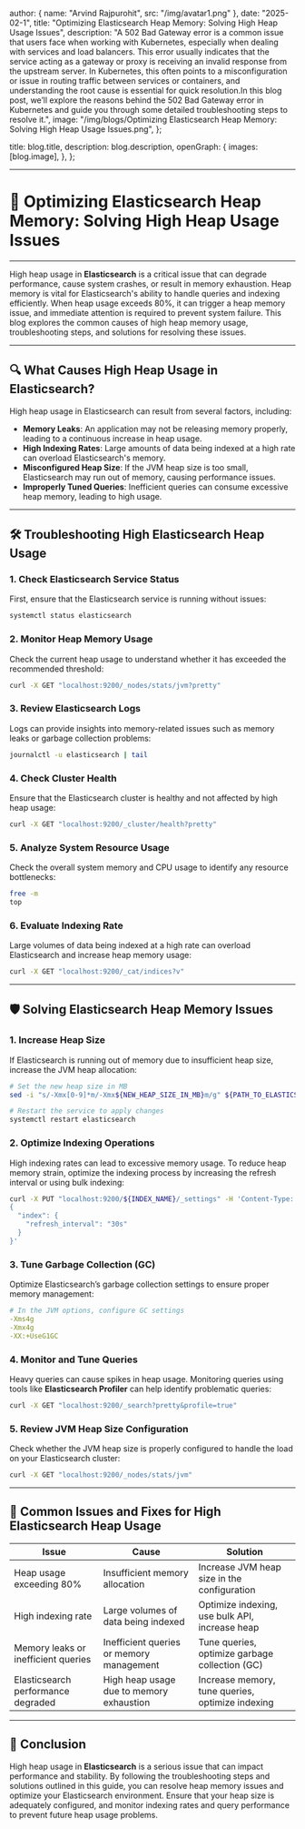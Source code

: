 
  author: { name: "Arvind Rajpurohit", src: "/img/avatar1.png" },
  date: "2025-02-1",
  title: "Optimizing Elasticsearch Heap Memory: Solving High Heap Usage Issues",
  description:
    "A 502 Bad Gateway error is a common issue that users face when working with Kubernetes, especially when dealing with services and load balancers. This error usually indicates that the service acting as a gateway or proxy is receiving an invalid response from the upstream server. In Kubernetes, this often points to a misconfiguration or issue in routing traffic between services or containers, and understanding the root cause is essential for quick resolution.In this blog post, we’ll explore the reasons behind the 502 Bad Gateway error in Kubernetes and guide you through some detailed troubleshooting steps to resolve it.",
  image:
    "/img/blogs/Optimizing Elasticsearch Heap Memory: Solving High Heap Usage Issues.png",
};

  title: blog.title,
  description: blog.description,
  openGraph: {
    images: [blog.image],
  },
};



---
# 🚨 **Optimizing Elasticsearch Heap Memory: Solving High Heap Usage Issues**
---

High heap usage in **Elasticsearch** is a critical issue that can degrade performance, cause system crashes, or result in memory exhaustion. Heap memory is vital for Elasticsearch's ability to handle queries and indexing efficiently. When heap usage exceeds 80%, it can trigger a heap memory issue, and immediate attention is required to prevent system failure. This blog explores the common causes of high heap memory usage, troubleshooting steps, and solutions for resolving these issues.

---

## 🔍 **What Causes High Heap Usage in Elasticsearch?**

High heap usage in Elasticsearch can result from several factors, including:
- **Memory Leaks**: An application may not be releasing memory properly, leading to a continuous increase in heap usage.
- **High Indexing Rates**: Large amounts of data being indexed at a high rate can overload Elasticsearch's memory.
- **Misconfigured Heap Size**: If the JVM heap size is too small, Elasticsearch may run out of memory, causing performance issues.
- **Improperly Tuned Queries**: Inefficient queries can consume excessive heap memory, leading to high usage.

---

## 🛠️ **Troubleshooting High Elasticsearch Heap Usage**

### 1. **Check Elasticsearch Service Status**
First, ensure that the Elasticsearch service is running without issues:
```bash
systemctl status elasticsearch
```

### 2. **Monitor Heap Memory Usage**
Check the current heap usage to understand whether it has exceeded the recommended threshold:
```bash
curl -X GET "localhost:9200/_nodes/stats/jvm?pretty"
```

### 3. **Review Elasticsearch Logs**
Logs can provide insights into memory-related issues such as memory leaks or garbage collection problems:
```bash
journalctl -u elasticsearch | tail
```

### 4. **Check Cluster Health**
Ensure that the Elasticsearch cluster is healthy and not affected by high heap usage:
```bash
curl -X GET "localhost:9200/_cluster/health?pretty"
```

### 5. **Analyze System Resource Usage**
Check the overall system memory and CPU usage to identify any resource bottlenecks:
```bash
free -m
top
```

### 6. **Evaluate Indexing Rate**
Large volumes of data being indexed at a high rate can overload Elasticsearch and increase heap memory usage:
```bash
curl -X GET "localhost:9200/_cat/indices?v"
```

---

## 🛡️ **Solving Elasticsearch Heap Memory Issues**

### 1. **Increase Heap Size**
If Elasticsearch is running out of memory due to insufficient heap size, increase the JVM heap allocation:
```bash
# Set the new heap size in MB
sed -i "s/-Xmx[0-9]*m/-Xmx${NEW_HEAP_SIZE_IN_MB}m/g" ${PATH_TO_ELASTICSEARCH_CONFIG_FILE}

# Restart the service to apply changes
systemctl restart elasticsearch
```

### 2. **Optimize Indexing Operations**
High indexing rates can lead to excessive memory usage. To reduce heap memory strain, optimize the indexing process by increasing the refresh interval or using bulk indexing:
```bash
curl -X PUT "localhost:9200/${INDEX_NAME}/_settings" -H 'Content-Type: application/json' -d'
{
  "index": {
    "refresh_interval": "30s"
  }
}'
```

### 3. **Tune Garbage Collection (GC)**
Optimize Elasticsearch’s garbage collection settings to ensure proper memory management:
```yaml
# In the JVM options, configure GC settings
-Xms4g
-Xmx4g
-XX:+UseG1GC
```

### 4. **Monitor and Tune Queries**
Heavy queries can cause spikes in heap usage. Monitoring queries using tools like **Elasticsearch Profiler** can help identify problematic queries:
```bash
curl -X GET "localhost:9200/_search?pretty&profile=true"
```

### 5. **Review JVM Heap Size Configuration**
Check whether the JVM heap size is properly configured to handle the load on your Elasticsearch cluster:
```bash
curl -X GET "localhost:9200/_nodes/stats/jvm"
```

---

## 🔄 **Common Issues and Fixes for High Elasticsearch Heap Usage**

| **Issue**                              | **Cause**                                      | **Solution**                                      |
|----------------------------------------|------------------------------------------------|---------------------------------------------------|
| Heap usage exceeding 80%               | Insufficient memory allocation                 | Increase JVM heap size in the configuration       |
| High indexing rate                     | Large volumes of data being indexed            | Optimize indexing, use bulk API, increase heap    |
| Memory leaks or inefficient queries    | Inefficient queries or memory management       | Tune queries, optimize garbage collection (GC)    |
| Elasticsearch performance degraded     | High heap usage due to memory exhaustion       | Increase memory, tune queries, optimize indexing  |

---

## 🚀 **Conclusion**

High heap usage in **Elasticsearch** is a serious issue that can impact performance and stability. By following the troubleshooting steps and solutions outlined in this guide, you can resolve heap memory issues and optimize your Elasticsearch environment. Ensure that your heap size is adequately configured, and monitor indexing rates and query performance to prevent future heap usage problems.
